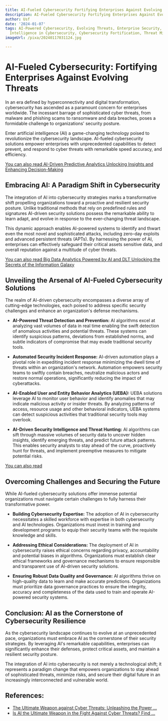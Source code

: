 ```yaml
---
title: AI-Fueled Cybersecurity Fortifying Enterprises Against Evolving Threats
description: AI-Fueled Cybersecurity Fortifying Enterprises Against Evolving Threats
author: Usf
date: '2024-01-07'
tags: AI-Powered Cybersecurity, Evolving Threats, Enterprise Security, Artificial
  Intelligence in Cybersecurity, Cybersecurity Fortification, Threat Mitigation
imageUrl: /pixa/20240117031124.jpg

---
```

# AI-Fueled Cybersecurity: Fortifying Enterprises Against Evolving Threats

In an era defined by hyperconnectivity and digital transformation, cybersecurity has  ascended  as a paramount concern for enterprises worldwide. The incessant barrage  of  sophisticated cyber threats, from  malware and phishing scams to ransomware and data breaches, poses a formidable challenge to  organizations' security posture.

Enter artificial intelligence  (AI)  a game-changing technology poised  to revolutionize the cybersecurity landscape. AI-fueled cybersecurity solutions empower enterprises with unprecedented capabilities to detect prevent, and respond to cyber threats with remarkable speed accuracy, and efficiency.

[You can also read  AI-Driven Predictive Analytics Unlocking Insights and Enhancing Decision-Making](AI-Driven%20Predictive%20Analytics%20Unlocking%20Insights%20and%20Enhancing%20Decision-Making)


## Embracing AI:  A Paradigm Shift in Cybersecurity

The integration of AI into cybersecurity  strategies marks a transformative shift  propelling organizations toward a proactive and resilient security posture.  Unlike traditional methods that rely on predefined rules and signatures AI-driven  security solutions  possess the  remarkable ability  to learn adapt, and evolve in response  to the ever-changing  threat landscape.

This dynamic approach enables AI-powered systems to identify  and thwart even the  most novel and sophisticated attacks,  including zero-day exploits and advanced  persistent threats (APTs). By harnessing the power of  AI, enterprises can effectively safeguard  their critical assets sensitive  data, and overall reputation against a multitude of cyber threats.

[You can also read Big Data Analytics Powered  by AI and DLT Unlocking the Secrets of the Information Galaxy](Big%20Data%20Analytics%20Powered%20by%20AI%20and%20DLT%20Unlocking%20the%20Secrets%20of%20the%20Information%20Galaxy)


## Unveiling the Arsenal of  AI-Fueled Cybersecurity Solutions

The realm of AI-driven cybersecurity  encompasses a diverse array of cutting-edge technologies, each poised to address specific security challenges and enhance  an organization's defense mechanisms.

* **AI-Powered Threat Detection  and Prevention:** AI algorithms excel at analyzing vast volumes of data in real time enabling the swift detection of anomalous activities and  potential  threats.  These systems can identify suspicious patterns, deviations  from established norms, and subtle indicators of  compromise that may evade traditional security tools.

* **Automated Security Incident Response:** AI-driven automation plays a pivotal role in expediting incident response minimizing the dwell  time of threats within an organization's network. Automation empowers security teams to swiftly contain breaches, neutralize malicious actors and restore normal operations, significantly reducing the impact of cyberattacks.

* **AI-Enabled User and Entity  Behavior Analytics (UEBA):**  UEBA  solutions leverage AI to  monitor user behavior and identify anomalies that may  indicate  malicious activity or insider threats. By analyzing patterns of access, resource usage and other behavioral indicators, UEBA  systems can detect suspicious activities that traditional security tools may overlook.

* **AI-Driven  Security Intelligence  and  Threat Hunting:** AI algorithms can sift  through massive volumes of security data to uncover hidden insights, identify emerging threats, and predict future attack patterns.  This enables security analysts to stay ahead of the curve, proactively hunt for threats, and implement preemptive measures to mitigate potential risks.

[You can also read ]()


## Overcoming Challenges and  Securing the Future

While AI-fueled cybersecurity solutions offer immense potential organizations must navigate certain challenges to  fully harness their transformative power.

* **Building Cybersecurity Expertise:** The adoption of AI in  cybersecurity necessitates a skilled workforce with expertise in both cybersecurity and AI technologies. Organizations must invest in training and development programs to equip  their security teams with the requisite knowledge and skills.

* **Addressing Ethical Considerations:** The deployment of AI in  cybersecurity raises ethical concerns regarding privacy, accountability and potential biases in algorithms. Organizations must establish clear ethical frameworks and governance mechanisms to ensure  responsible and transparent use of AI-driven security  solutions.

* **Ensuring Robust Data Quality and Governance:** AI algorithms thrive  on  high-quality data to learn and make accurate predictions. Organizations must prioritize data governance practices to ensure the integrity, accuracy and completeness of the data used to train and operate AI-powered security systems.

## Conclusion: AI as the  Cornerstone of Cybersecurity Resilience

As the cybersecurity  landscape continues to  evolve at an unprecedented pace, organizations must embrace AI as the cornerstone of their security strategies. By leveraging AI's remarkable capabilities, enterprises can significantly enhance their defenses, protect critical assets, and maintain a resilient security posture.

The integration of AI  into cybersecurity is not merely a technological  shift; it represents a paradigm change that empowers organizations to stay  ahead of  sophisticated threats, minimize risks, and secure their digital future in an increasingly interconnected and  vulnerable world.

## References:
- [The Ultimate Weapon against Cyber Threats: Unleashing the Power ...](https://medium.com/@koyange63/the-ultimate-weapon-against-cyber-threats-unleashing-the-power-of-ai-in-5-ingenious-ways-30fad9a26138)
- [Is AI the Ultimate Weapon in the Fight Against Cyber Threats? Find ...](https://medium.com/@droidtec/is-ai-the-ultimate-weapon-in-the-fight-against-cyber-threats-a512cd801e74)
